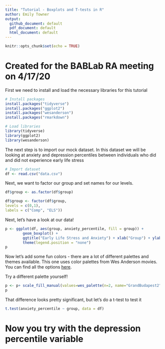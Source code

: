 ```yaml
---
title: "Tutorial - Boxplots and T-tests in R"
author: Emily Towner
output:
  github_document: default
  pdf_document: default
  html_document: default
---
```


```r
knitr::opts_chunk$set(echo = TRUE)
```

# Created for the BABLab RA meeting on 4/17/20

First we need to install and load the necessary libraries for this tutorial

```r
# Install packages
install.packages("tidyverse")
install.packages("ggplot2")
install.packages("wesanderson")
install.packages("rmarkdown")
```

```r
# Load libraries
library(tidyverse)
library(ggplot2)
library(wesanderson)
```

The next step is to import our mock dataset. In this dataset we will be looking at anxiety and depression percentiles between individuals who did and did not experience early life stress
```r
# Import dataset
df <- read.csv("data.csv")
```

Next, we want to factor our group and set names for our levels.
```r
df$group <- as.factor(df$group)

df$group <- factor(df$group,
levels = c(0,1),
labels = c("Comp", "ELS"))
```

Next, let's have a look at our data!
```r
p <- ggplot(df, aes(group, anxiety_percentile, fill = group)) +
        geom_boxplot() + 
        ggtitle("Early Life Stress and Anxiety") + xlab("Group") + ylab("Anxiety Percentile") +
        theme(legend.position = "none")
p
```

Now let's add some fun colors - there are a lot of different palettes and themes available. This one uses color palettes from Wes Anderson movies. You can find all the options [here](https://github.com/karthik/wesanderson). 

Try a different palette yourself!

```r
p <- p+ scale_fill_manual(values=wes_palette(n=2, name="GrandBudapest2"))
p
```

That difference looks pretty significant, but let's do a t-test to test it

```r
t.test(anxiety_percentile ~ group, data = df)
```

# Now you try with the depression percentile variable